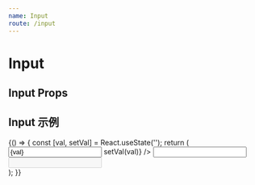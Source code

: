 ```yaml
---
name: Input
route: /input
---
```



# Input

## Input Props

<Props of={Input} />

## Input 示例
<Playground>
    {() => {
            const [val, setVal] = React.useState('');
            return (
                <div style={{ padding: 20, display: 'flex', justifyContent: 'space-around'}}>
                    <Input
                        label="姓名"
                        value={val}
                        onChange={val => setVal(val)}
                    />
                    <Input label="手机" defaultValue="13333333" />
                    <Input label="性别" disabled />
                </div>
            );
        }}
</Playground>